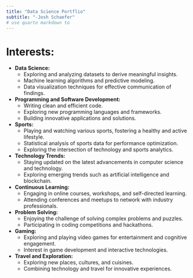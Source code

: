 ```yaml
---
title: "Data Science Portflio"
subtitle: "-Josh Schaefer"
# use quarto markdown to 
---
```


# Interests:

- **Data Science:**
  - Exploring and analyzing datasets to derive meaningful insights.
  - Machine learning algorithms and predictive modeling.
  - Data visualization techniques for effective communication of findings.

- **Programming and Software Development:**
  - Writing clean and efficient code.
  - Exploring new programming languages and frameworks.
  - Building innovative applications and solutions.

- **Sports:**
  - Playing and watching various sports, fostering a healthy and active lifestyle.
  - Statistical analysis of sports data for performance optimization.
  - Exploring the intersection of technology and sports analytics.

- **Technology Trends:**
  - Staying updated on the latest advancements in computer science and technology.
  - Exploring emerging trends such as artificial intelligence and blockchain.

- **Continuous Learning:**
  - Engaging in online courses, workshops, and self-directed learning.
  - Attending conferences and meetups to network with industry professionals.

- **Problem Solving:**
  - Enjoying the challenge of solving complex problems and puzzles.
  - Participating in coding competitions and hackathons.

- **Gaming:**
  - Exploring and playing video games for entertainment and cognitive engagement.
  - Interest in game development and interactive technologies.

- **Travel and Exploration:**
  - Exploring new places, cultures, and cuisines.
  - Combining technology and travel for innovative experiences.




